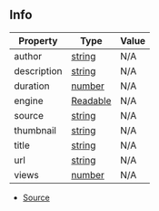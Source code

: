 ## Info

| Property | Type | Value |
| ----------- | ----------- | ----------- |
| author | [string](https://developer.mozilla.org/en-US/docs/Web/JavaScript/Reference/Global_Objects/String) | N/A |
| description | [string](https://developer.mozilla.org/en-US/docs/Web/JavaScript/Reference/Global_Objects/String) | N/A |
| duration | [number](https://developer.mozilla.org/en-US/docs/Web/JavaScript/Reference/Global_Objects/Number) | N/A |
| engine | [Readable](https://nodejs.org/dist/latest/docs/api/stream.html#stream_class_stream_readable) | N/A |
| source | [string](https://developer.mozilla.org/en-US/docs/Web/JavaScript/Reference/Global_Objects/String) | N/A |
| thumbnail | [string](https://developer.mozilla.org/en-US/docs/Web/JavaScript/Reference/Global_Objects/String) | N/A |
| title | [string](https://developer.mozilla.org/en-US/docs/Web/JavaScript/Reference/Global_Objects/String) | N/A |
| url | [string](https://developer.mozilla.org/en-US/docs/Web/JavaScript/Reference/Global_Objects/String) | N/A |
| views | [number](https://developer.mozilla.org/en-US/docs/Web/JavaScript/Reference/Global_Objects/Number) | N/A |


- [Source](https://github.com/Androz2091/discord-player/blob/cb6c009/packages/downloader/src/Downloader.ts#L3)